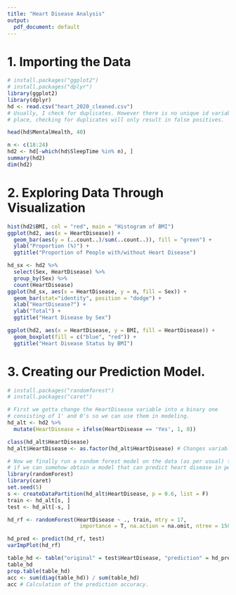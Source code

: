 ---
title: "Heart Disease Analysis"
output:
  pdf_document: default
---

# 1. Importing the Data

```{r, Warning = F, messages = F}
# install.packages("ggplot2")
# install.packages("dplyr")
library(ggplot2)
library(dplyr)
hd <- read.csv("heart_2020_cleaned.csv")
# Usually, I check for duplicates. However there is no unique id variable in 
# place, checking for duplicates will only result in false positives.

head(hd$MentalHealth, 40)

n <- c(18:24)
hd2 <- hd[-which(hd$SleepTime %in% n), ]
summary(hd2)
dim(hd2)
```

# 2. Exploring Data Through Visualization

```{r}
hist(hd2$BMI, col = "red", main = "Histogram of BMI")
ggplot(hd2, aes(x = HeartDisease)) +
  geom_bar(aes(y = (..count..)/sum(..count..)), fill = "green") +
  ylab("Proportion (%)") +
  ggtitle("Proportion of People with/without Heart Disease")

hd_sx <- hd2 %>%
  select(Sex, HeartDisease) %>%
  group_by(Sex) %>%
  count(HeartDisease)
ggplot(hd_sx, aes(x = HeartDisease, y = n, fill = Sex)) +
  geom_bar(stat="identity", position = "dodge") +
  xlab("HeartDisease?") +
  ylab("Total") +
  ggtitle("Heart Disease by Sex")

ggplot(hd2, aes(x = HeartDisease, y = BMI, fill = HeartDisease)) + 
  geom_boxplot(fill = c("blue", "red")) +
  ggtitle("Heart Disease Status by BMI")
```

# 3. Creating our Prediction Model.

```{r}
# install.packages("randomforest")
# install.packages("caret")

# First we gotta change the HeartDisease variable into a binary one
# consisting of 1' and 0's so we can use them in modeling.
hd_alt <- hd2 %>% 
  mutate(HeartDisease = ifelse(HeartDisease == 'Yes', 1, 0))

class(hd_alt$HeartDisease)
hd_alt$HeartDisease <- as.factor(hd_alt$HeartDisease) # Changes variable into factor

# Now we finally run a random forest model on the data (as per usual) to see
# if we can somehow obtain a model that can predict heart disease in people.
library(randomForest)
library(caret)
set.seed(5)
s <- createDataPartition(hd_alt$HeartDisease, p = 0.6, list = F)
train <- hd_alt[s, ]
test <- hd_alt[-s, ]

hd_rf <- randomForest(HeartDisease ~ ., train, mtry = 17, 
                       importance = T, na.action = na.omit, ntree = 150)

hd_pred <- predict(hd_rf, test)
varImpPlot(hd_rf)

table_hd <- table("original" = test$HeartDisease, "prediction" = hd_pred)
table_hd
prop.table(table_hd)
acc <- sum(diag(table_hd)) / sum(table_hd)
acc # Calculation of the prediction accuracy.
```